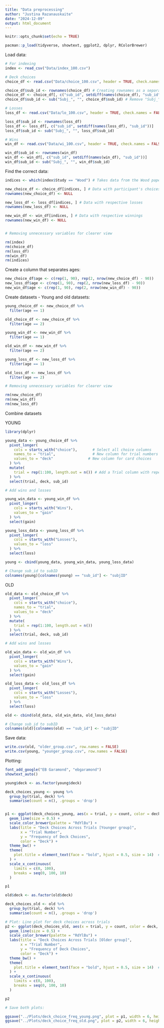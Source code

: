 ```yaml
---
title: "Data preprocessing"
author: "Justina Razanauskaite"
date: "2024-12-09"
output: html_document
---
```


```r
knitr::opts_chunk$set(echo = TRUE)
```

```r
pacman::p_load(tidyverse, showtext, ggplot2, dplyr, RColorBrewer)
```

Load data:
```r
# For indexing
index <- read_csv("Data/index_100.csv")

# Deck choices
choice_df <- read.csv("Data/choice_100.csv", header = TRUE, check.names = FALSE) # Loading data

choice_df$sub_id <- rownames(choice_df) # Creating rownames as a separate column
choice_df <- choice_df[, c("sub_id", setdiff(names(choice_df), "sub_id"))] # Making it as a first column in the data set
choice_df$sub_id <- sub("Subj_", "", choice_df$sub_id) # Remove "Subj_" prefix

# Losses
loss_df <- read.csv("Data/lo_100.csv", header = TRUE, check.names = FALSE)

loss_df$sub_id <- rownames(loss_df)
loss_df <- loss_df[, c("sub_id", setdiff(names(loss_df), "sub_id"))]
loss_df$sub_id <- sub("Subj_", "", loss_df$sub_id)

# Wins
win_df <- read.csv("Data/wi_100.csv", header = TRUE, check.names = FALSE)

win_df$sub_id <- rownames(win_df)
win_df <- win_df[, c("sub_id", setdiff(names(win_df), "sub_id"))]
win_df$sub_id <- sub("Subj_", "", win_df$sub_id)
```

Find the correct data:
```r
indices <- which(index$Study == "Wood") # Takes data from the Wood paper

new_choice_df <- choice_df[indices, ] # Data with participant's choices
rownames(new_choice_df) <- NULL

new_loss_df <- loss_df[indices, ] # Data with respective losses
rownames(new_loss_df) <- NULL

new_win_df <- win_df[indices, ] # Data with respective winnings
rownames(new_win_df) <- NULL


# Removing unnecessary variables for clearer view

rm(index)
rm(choice_df)
rm(loss_df)
rm(win_df)
rm(indices)
```

Create a column that separates ages:
```r
new_choice_df$age <- c(rep(1, 90), rep(2, nrow(new_choice_df) - 90))
new_loss_df$age <- c(rep(1, 90), rep(2, nrow(new_loss_df) - 90))
new_win_df$age <- c(rep(1, 90), rep(2, nrow(new_win_df) - 90))
```

Create datasets - Young and old datasets:
```r
young_choice_df <- new_choice_df %>%
  filter(age == 1)

old_choice_df <- new_choice_df %>%
  filter(age == 2)

young_win_df <- new_win_df %>%
  filter(age == 1)

old_win_df <- new_win_df %>%
  filter(age == 2)

young_loss_df <- new_loss_df %>%
  filter(age == 1)

old_loss_df <- new_loss_df %>%
  filter(age == 2)

# Removing unnecessary variables for clearer view

rm(new_choice_df)
rm(new_win_df)
rm(new_loss_df)
```

Combine datasets

YOUNG
```r
library(dplyr)

young_data <- young_choice_df %>%
  pivot_longer(
    cols = starts_with("choice"),       # Select all choice columns
    names_to = "trial",                 # New column for trial numbers
    values_to = "deck"                # New column for card choices
  ) %>%
  mutate(
    trial = rep(1:100, length.out = n()) # Add a Trial column with repeating numbers 1 to 100
  ) %>%
  select(trial, deck, sub_id)

# Add wins and losses

young_win_data <- young_win_df %>%
  pivot_longer(
    cols = starts_with("Wins"),       
    values_to = "gain"                
  ) %>%
  select(gain)

young_loss_data <- young_loss_df %>%
  pivot_longer(
    cols = starts_with("Losses"),       
    values_to = "loss"                
  ) %>%
  select(loss)

young <- cbind(young_data, young_win_data, young_loss_data)

# Change sub_id to subID
colnames(young)[colnames(young) == "sub_id"] <- "subjID"
```

OLD
```r
old_data <- old_choice_df %>%
  pivot_longer(
    cols = starts_with("choice"),  
    names_to = "trial",                
    values_to = "deck"              
  ) %>%
  mutate(
    trial = rep(1:100, length.out = n()) 
  ) %>%
  select(trial, deck, sub_id)  

# Add wins and losses

old_win_data <- old_win_df %>%
  pivot_longer(
    cols = starts_with("Wins"),       
    values_to = "gain"                
  ) %>%
  select(gain)

old_loss_data <- old_loss_df %>%
  pivot_longer(
    cols = starts_with("Losses"),       
    values_to = "loss"                
  ) %>%
  select(loss)

old <- cbind(old_data, old_win_data, old_loss_data)

# Change sub_id to subID
colnames(old)[colnames(old) == "sub_id"] <- "subjID"
```

Save data:
```r
write.csv(old, "older_group.csv", row.names = FALSE)
write.csv(young, "younger_group.csv", row.names = FALSE)
```

Plotting:
```r
font_add_google("EB Garamond", "ebgaramond")
showtext_auto()

young$deck <- as.factor(young$deck)

deck_choices_young <- young %>%
  group_by(trial, deck) %>%
  summarise(count = n(), .groups = 'drop')


p1 <- ggplot(deck_choices_young, aes(x = trial, y = count, color = deck, group = deck)) +
  geom_line(size = 0.5) + 
  scale_color_brewer(palette = "RdYlBu") +
  labs(title = "Deck Choices Across Trials [Younger group]",
       x = "Trial Number",
       y = "Frequency of Deck Choices",
       color = "Deck") +
  theme_bw() +
  theme(
    plot.title = element_text(face = "bold", hjust = 0.5, size = 14)  # Bold and centered
  ) +
  scale_x_continuous(
    limits = c(0, 100),        
    breaks = seq(0, 100, 10)
  )

p1
```


```r
old$deck <- as.factor(old$deck)

deck_choices_old <- old %>%
  group_by(trial, deck) %>%
  summarise(count = n(), .groups = 'drop')

# Plot: Line plot for deck choices across trials
p2 <- ggplot(deck_choices_old, aes(x = trial, y = count, color = deck, group = deck)) +
  geom_line(size = 0.5) + 
  scale_color_brewer(palette = "RdYlBu") +
  labs(title = "Deck Choices Across Trials [Older group]",
       x = "Trial Number",
       y = "Frequency of Deck Choices",
       color = "Deck") +
  theme_bw() +
  theme(
    plot.title = element_text(face = "bold", hjust = 0.5, size = 14)  # Bold and centered
  ) +
  scale_x_continuous(
    limits = c(0, 100),       
    breaks = seq(0, 100, 10)
  )

p2
```


```r
# Save both plots:

ggsave("../Plots/deck_choice_freq_young.png", plot = p1, width = 6, height = 3)
ggsave("../Plots/deck_choice_freq_old.png", plot = p2, width = 6, height = 3)
```

